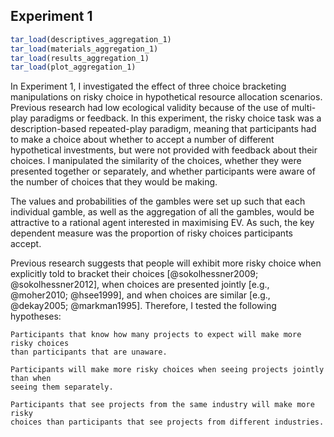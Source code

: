 ## Experiment 1

```r
tar_load(descriptives_aggregation_1)
tar_load(materials_aggregation_1)
tar_load(results_aggregation_1)
tar_load(plot_aggregation_1)
```

In Experiment 1, I investigated the effect of three choice bracketing
manipulations on risky choice in hypothetical resource allocation scenarios.
Previous research had low ecological validity because of the use of multi-play
paradigms or feedback. In this experiment, the risky choice task was a
description-based repeated-play paradigm, meaning that participants had to make
a choice about whether to accept a number of different hypothetical investments,
but were not provided with feedback about their choices. I manipulated the
similarity of the choices, whether they were presented together or separately,
and whether participants were aware of the number of choices that they would be
making.

The values and probabilities of the gambles were set up such that each
individual gamble, as well as the aggregation of all the gambles, would be
attractive to a rational agent interested in maximising EV. As such, the key
dependent measure was the proportion of risky choices participants accept.

Previous research suggests that people will exhibit more risky choice when
explicitly told to bracket their choices [@sokolhessner2009; @sokolhessner2012],
when choices are presented jointly [e.g., @moher2010; @hsee1999], and when
choices are similar [e.g., @dekay2005; @markman1995]. Therefore, I tested the
following hypotheses:

``` hypothesis
Participants that know how many projects to expect will make more risky choices
than participants that are unaware.
```

``` hypothesis
Participants will make more risky choices when seeing projects jointly than when
seeing them separately.
```

``` hypothesis
Participants that see projects from the same industry will make more risky
choices than participants that see projects from different industries.
```
